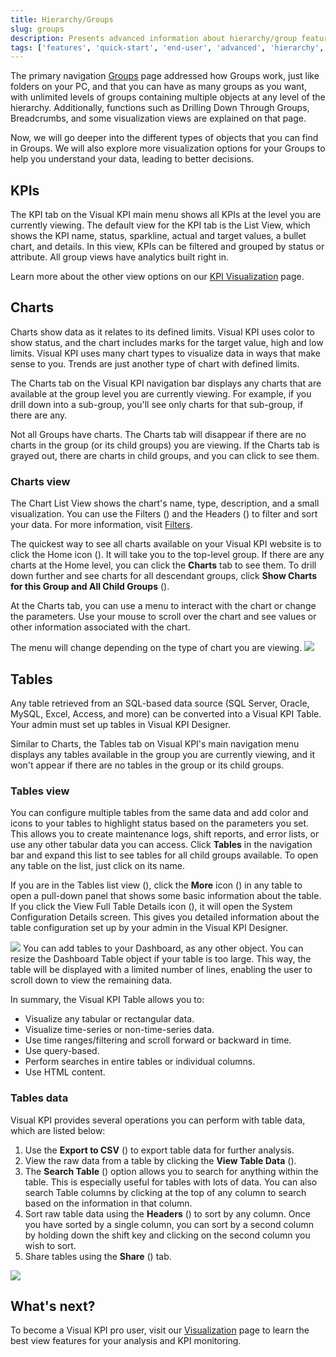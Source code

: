 ```yaml
---
title: Hierarchy/Groups
slug: groups
description: Presents advanced information about hierarchy/group features of Visual KPIs software for an end user.
tags: ['features', 'quick-start', 'end-user', 'advanced', 'hierarchy', 'groups']
---
```



The primary navigation [Groups](/docs/end-user/basic-navigation/groups) page addressed how Groups work, just like folders on your PC, and that you can have as many groups as you want, with unlimited levels of groups containing multiple objects at any level of the hierarchy. Additionally, functions such as Drilling Down Through Groups, Breadcrumbs, and some visualization views are explained on that page.

Now, we will go deeper into the different types of objects that you can find in Groups. We will also explore more visualization options for your Groups to help you understand your data, leading to better decisions.

## KPIs

The KPI tab on the Visual KPI main menu shows all KPIs at the level you are currently viewing. The default view for the KPI tab is the List View, which shows the KPI name, status, sparkline, actual and target values, a bullet chart, and details. In this view, KPIs can be filtered and grouped by status or attribute. All group views have analytics built right in.

Learn more about the other view options on our [KPI Visualization](/docs/end-user/features/visualizations/kpi) page.

## Charts

Charts show data as it relates to its defined limits. Visual KPI uses color to show status, and the chart includes marks for the target value, high and low limits. Visual KPI uses many chart types to visualize data in ways that make sense to you. Trends are just another type of chart with defined limits.

The Charts tab on the Visual KPI navigation bar displays any charts that are available at the group level you are currently viewing. For example, if you drill down into a sub-group, you'll see only charts for that sub-group, if there are any.

<Callout type="info" title="Viewing Charts">
Not all Groups have charts. The Charts tab will disappear if there are no charts in the group (or its child groups) you are viewing. If the Charts tab is grayed out, there are charts in child groups, and you can click to see them.
</Callout>

### Charts view

The Chart List View shows the chart's name, type, description, and a small visualization. You can use the Filters (<SvgFont icon="184"/>) and the Headers (<SvgFont icon="252"/>) to filter and sort your data. For more information, visit [Filters](/docs/end-user/basic-navigation/visualization/#filters).

The quickest way to see all charts available on your Visual KPI website is to click the Home icon (<SvgFont icon="266"/>). It will take you to the top-level group. If there are any charts at the Home level, you can click the **Charts** tab to see them. To drill down further and see charts for all descendant groups, click **Show Charts for this Group and All Child Groups** (<SvgFont icon="208"/>).

At the Charts tab, you can use a menu to interact with the chart or change the parameters. Use your mouse to scroll over the chart and see values or other information associated with the chart.

<Callout type="info" title="Menu Changes">
The menu will change depending on the type of chart you are viewing.
</Callout>

<Image src="media/end-user/features/groups/charts-view.gif"/>

## Tables

Any table retrieved from an SQL-based data source (SQL Server, Oracle, MySQL, Excel, Access, and more) can be converted into a Visual KPI Table. Your admin must set up tables in Visual KPI Designer.

Similar to Charts, the Tables tab on Visual KPI's main navigation menu displays any tables available in the group you are currently viewing, and it won't appear if there are no tables in the group or its child groups.

### Tables view

You can configure multiple tables from the same data and add color and icons to your tables to highlight status based on the parameters you set. This allows you to create maintenance logs, shift reports, and error lists, or use any other tabular data you can access. Click **Tables** in the navigation bar and expand this list to see tables for all child groups available. To open any table on the list, just click on its name.

If you are in the Tables list view (<SvgFont icon="206"/>), click the **More** icon (<SvgFont icon="128"/>) in any table to open a pull-down panel that shows some basic information about the table. If you click the View Full Table Details icon (<SvgFont icon="127"/>), it will open the System Configuration Details screen. This gives you detailed information about the table configuration set up by your admin in the Visual KPI Designer.

<Image src="media/end-user/features/groups/tables-view.gif"/>

<Callout type="info" title="Tables in your Dashboard">
You can add tables to your Dashboard, as any other object. You can resize the Dashboard Table object if your table is too large. This way, the table will be displayed with a limited number of lines, enabling the user to scroll down to view the remaining data.
</Callout>

In summary, the Visual KPI Table allows you to:

- Visualize any tabular or rectangular data.
- Visualize time-series or non-time-series data.
- Use time ranges/filtering and scroll forward or backward in time.
- Use query-based.
- Perform searches in entire tables or individual columns.
- Use HTML content.

### Tables data

Visual KPI provides several operations you can perform with table data, which are listed below:

1. Use the **Export to CSV** (<SvgFont icon="182"/>) to export table data for further analysis.
2. View the raw data from a table by clicking the **View Table Data** (<SvgFont icon="232"/>).
3. The **Search Table** (<SvgFont icon="125"/>) option allows you to search for anything within the table. This is especially useful for tables with lots of data. You can also search Table columns by clicking at the top of any column to search based on the information in that column.
4. Sort raw table data using the **Headers** (<SvgFont icon="252"/>) to sort by any column. Once you have sorted by a single column, you can sort by a second column by holding down the shift key and clicking on the second column you wish to sort.
5. Share tables using the **Share** (<SvgFont icon="17"/>) tab.

<Image src="media/end-user/features/groups/tables-data.png"/>

## What's next?

To become a Visual KPI pro user, visit our [Visualization](/docs/end-user/features/visualizations/overview) page to learn the best view features for your analysis and KPI monitoring.